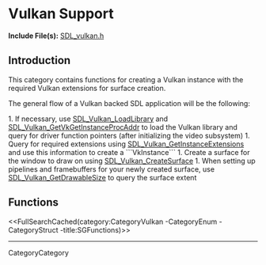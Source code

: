 <!-- #master-page:CategoryTemplate -->
<!-- #master-date:Unknown-Date -->
<!-- pragma camelcase off -->
<!-- format wiki -->
<!-- language en -->

= Vulkan Support =


'''Include File(s):''' [http://hg.libsdl.org/SDL/file/default/include/SDL_vulkan.h SDL_vulkan.h]




== Introduction ==

This category contains functions for creating a Vulkan instance with the required Vulkan extensions for surface creation.

The general flow of a Vulkan backed SDL application will be the following:

1. If necessary, use [[SDL_Vulkan_LoadLibrary]] and [[SDL_Vulkan_GetVkGetInstanceProcAddr]] to load the Vulkan library and query for driver function pointers (after initializing the video subsystem)
1. Query for required extensions using [[SDL_Vulkan_GetInstanceExtensions]] and use this information to create a ```VkInstance```
1. Create a surface for the window to draw on using [[SDL_Vulkan_CreateSurface]]
1. When setting up pipelines and framebuffers for your newly created surface, use [[SDL_Vulkan_GetDrawableSize]] to query the surface extent

== Functions ==
<<FullSearchCached(category:CategoryVulkan -CategoryEnum -CategoryStruct -title:SGFunctions)>>

----
CategoryCategory
